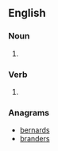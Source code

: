 ==English==

===Noun===
{{head|en|noun plural form}}

# {{plural of|rebrand|lang=en}}

===Verb===
{{head|en|verb form}}

# {{en-third-person singular of|rebrand}}

===Anagrams===
* [[bernards#English|bernards]]
* [[branders#English|branders]]